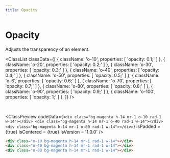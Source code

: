 ```yaml
---
title: Opacity
---
```



# Opacity

Adjusts the transparency of an element.

<ClassList
  classData={[
    {
      className: 'o-10',
      properties: [
        'opacity: 0.1;'
      ]
    },
    {
      className: 'o-20',
      properties: [
        'opacity: 0.2;'
      ]
    },
    {
      className: 'o-30',
      properties: [
        'opacity: 0.3;'
      ]
    },
    {
      className: 'o-40',
      properties: [
        'opacity: 0.4;'
      ]
    },
    {
      className: 'o-50',
      properties: [
        'opacity: 0.5;'
      ]
    },
    {
      className: 'o-6',
      properties: [
        'opacity: 0.6;'
      ]
    },
    {
      className: 'o-70',
      properties: [
        'opacity: 0.7;'
      ]
    },
    {
      className: 'o-80',
      properties: [
        'opacity: 0.8;'
      ]
    },
    {
      className: 'o-90',
      properties: [
        'opacity: 0.9;'
      ]
    },
    {
      className: 'o-100',
      properties: [
        'opacity: 1;'
      ]
    },
  ]}
/>

<br />

<ClassPreview
  codeData={`
    <div class="bg-magenta h-14 mr-1 o-10 rad-1 w-14"></div>
    <div class="bg-magenta h-14 mr-1 o-40 rad-1 w-14"></div>
    <div class="bg-magenta h-14 mr-1 o-80 rad-1 w-14"></div>
  `}
  isPadded = {true}
  isCentered = {true}
  isVersion = '1.0.0'
/>

```html
<div class="o-10 bg-magenta h-14 mr-1 rad-1 w-14"></div>
<div class="o-40 bg-magenta h-14 mr-1 rad-1 w-14"></div>
<div class="o-80 bg-magenta h-14 mr-1 rad-1 w-14"></div>
```